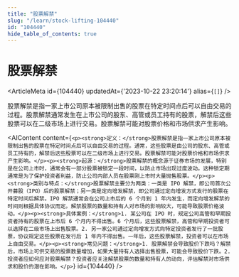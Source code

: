 ```yaml
---
title: "股票解禁"
slug: "/learn/stock-lifting-104440"
id: "104440"
hide_table_of_contents: true
---
```



# 股票解禁

<ArticleMeta id={104440} updatedAt={'2023-10-22 23:20:14'} alias={`[]`} />
<div className='border-solid border-b border-t-0 my-4 border-[var(--ifm-color-gray-300)]' />

股票解禁是指一家上市公司原本被限制出售的股票在特定时间点后可以自由交易的过程。股票解禁通常发生在上市公司的股东、高管或员工持有的股票，解禁后这些股票可以在二级市场上进行交易。股票解禁可能对股票价格和市场供求产生影响。

<AIContent content={`<p><strong>定义：</strong>股票解禁是指一家上市公司原本被限制出售的股票在特定时间点后可以自由交易的过程。通常，这些股票是由公司的股东、高管或员工持有的，解禁后这些股票可以在二级市场上进行交易。股票解禁可能对股票价格和市场供求产生影响。</p><p><strong>起源：</strong>股票解禁的概念源于证券市场的发展，特别是在公司上市时，通常会有一部分股票被锁定一段时间，以防止市场出现过度波动。这种锁定期通常是为了保护投资者利益，防止公司内部人员在股票刚上市时大量抛售股票。</p><p><strong>类别与特点：</strong>股票解禁主要分为两类：一类是 IPO 解禁，即公司首次公开募股（IPO）后的股票解禁；另一类是定向增发解禁，即公司通过定向增发方式发行的股票在特定时间后解禁。IPO 解禁通常会在公司上市后的 6 个月到 1 年内发生，而定向增发解禁的时间则根据具体协议而定。解禁股票的数量和持有人对市场的影响较大，可能导致股票价格波动。</p><p><strong>具体案例：</strong>1. 某公司在 IPO 时，规定公司高管和早期投资者持有的股票在上市后 6 个月内不得出售。6 个月后，这些股票解禁，高管和早期投资者可以选择在二级市场上出售股票。2. 另一家公司通过定向增发方式向特定投资者发行了一批股票，协议规定这些股票在发行后 1 年内不得出售。一年后，这些股票解禁，投资者可以在市场上自由交易。</p><p><strong>常见问题：</strong>1. 股票解禁会导致股价下跌吗？解禁后，市场上可供交易的股票数量增加，如果大量持有人选择出售股票，可能会导致股价下跌。2. 投资者应如何应对股票解禁？投资者应关注解禁股票的数量和持有人的动向，评估解禁对市场供求和股价的潜在影响。</p>`} id={104440} />
